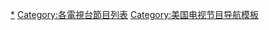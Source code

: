 {{Navbox
| name=卡通頻道電視節目
| title=[[卡通頻道]]電視節目
| listclass=hlist
| state=collapsed

| group1=1990年代
| list1=
* ''[[The Moxy Show]]'' {{small|(1993–00)}}
* ''[[Space Ghost Coast to Coast]]'' {{small|(1994–01)}}
* {{tsl|en|What a Cartoon!|妙妙卡通秀}} {{small|(1995–02)}}
* [[德克斯特的實驗室]] {{small|(1996–03)}}
* {{tsl|en|Big Bag|Big Bag}} {{small|(1996–98)}} {{Double-dagger}}
* [[拼命郎約翰尼]] {{small|(1997–04)}}
* [[雞與牛]] {{small|(1997–99)}}
* [[黄鼠狼威索]] {{small|(1997–00)}}
* [[飛天小女警]] {{small|(1998–05)}}
* [[搗蛋三傻]] {{small|(1999–09)}}
* [[小島樂園]] {{small|(1999–01)}}
* [[膽小狗英雄]] {{small|(1999–02)}}

| group2=2000年代
| list2=
* {{tsl|en|Sheep in the Big City|城市小綿羊}} {{small|(2000–02)}}
* {{tsl|en|Time Squad|時空特攻隊}} {{Small|(s001–03)}}
* [[傑克武士]] {{small|(2001–04)}}
* {{tsl|en|Grim & Evil|怪誕骷髏魔}} {{small|(2001–02)}}
* [[正义联盟 (动画)|正义联盟]] {{small|(2001–04)}}
* {{tsl|en|Whatever Happened to... Robot Jones?|魯巴瓊斯的學校生活}} {{small|(2002–03)}}
* [[小孩大聯盟]] {{small|(2002–08)}}
* [[愛酷一族]] {{small|(2003–08)}}
* {{tsl|en|Evil Con Carne|魔腦笨笨熊}} {{small|(2003–04)}}
* [[少年悍將 (動畫)|少年悍將]] {{small|(2003–06)}}
* {{tsl|en|Duck Dodgers (TV series)|太空英雄鴨}} {{small|(2003–05)}}
* [[星際大戰：複製人之戰 (2003年電視影集)|星際大戰：複製人之戰]] {{small|(2003–05)}}
* [[超時空機器人傳說]] {{small|(2004–05)}}
* [[超人正义联盟]]{{small|(2004–06)}}
* [[親親麻吉]] {{small|(2004–09)}}
* [[寶貝樂一通]] {{small|(S02 only, 2004–06)}}
* [[嗨嗨帕妃亚美由美]] {{small|(2004–06)}}
* [[超級狗英雄]] {{small|(2005–06)}}
* [[魔法少女Juniper Lee]] {{small|(2005–07)}}
* [[瘋狂夏令營]] {{small|(2005–08)}}
* {{tsl|en|Firehouse Tales|消防小尖兵}} {{small|(2005–06)}}
* ''[[Sunday Pants]]'' {{small|(2005–06)}}
* [[我的麻吉是猴子]] {{small|(2005–08)}}
* [[少年駭客]] {{small|(2005–08)}}
* {{tsl|en|Squirrel Boy|酷松鼠洛德}} {{small|(2006–07)}}
* ''[[Class of 3000]]'' {{small|(2006–08)}}
* {{tsl|en|Out of Jimmy's Head|超乎占美所想}} {{small|(2007–08)}}{{Double-dagger}}
* [[愛吃鬼巧達]] {{small|(2007–10)}}
* [[變形金剛進化版]] {{small|(2007–09)}}
* [[大頭先生]] {{small|(2008–09)}}
* [[Ben 10 外星英雄]] {{small|(2008–10)}}
* {{tsl|en|The Marvelous Misadventures of Flapjack|阿嗨大冒險}} {{small|(2008–10)}}
* {{tsl|en|The Secret Saturdays|神祕特攻隊}} {{small|(2008–10)}}
* [[蝙蝠俠智勇悍將]] {{small|(2008–11)}}
* ''[[The Othersiders]]'' {{small|(2009)}}{{Dagger}}
* ''[[BrainRush]]'' {{small|(2009)}}{{Dagger}}
* ''[[Destroy Build Destroy]]'' {{small|(2009–11)}}{{Dagger}}
* ''[[Bobb'e Says]]'' {{small|(2009)}}{{Dagger}}
* ''[[Dude, What Would Happen]]'' {{small|(2009–11)}}{{Dagger}}

| group3=2010年代
| list3=
* [[天兵公園]] {{small|(2010–17)}}
* [[探險活寶]] {{small|(2010-18)}}
* {{tsl|en|Pink Panther and Pals|新頑皮豹}} {{small|(2010)}}
* [[Ben 10 終極英雄]] {{small|(2010–12)}}
* {{tsl|en|Scooby-Doo! Mystery Incorporated|史酷比神秘檔案}} {{small|(2010–13)}}
* [[機械戰士REX]] {{small|(2010–13)}}
* ''[[Mad (TV series)|Mad]]'' {{small|(2010–13)}}
* {{tsl|en|Sym-Bionic Titan|組合戰神}} {{small|(2010–12)}}
* {{tsl|en|Tower Prep|備課大樓}} {{small|(2010)}}{{Dagger}}
* {{tsl|en|Robotomy|機器人學系}} {{small|(2010–11)}}
* [[少年正義聯盟 (動畫)|少年正義聯盟]] {{small|(2010–13)}}
* [[阿甘妙世界]] {{small|(2011–19)}}
* {{tsl|en|The Problem Solverz|解難團}} {{small|(2011–13)}}
* {{tsl|en|ThunderCats (2011 TV series)|霹靂貓 (2011)|霹靂貓}} {{small|(2011–12)}}
* {{tsl|en|Secret Mountain Fort Awesome|神秘山脈的驚人城堡}} {{small|(2011–12)}}
* {{tsl|en|Level Up (TV series)|升級大戰}} {{small|(2012–13)}}{{Dagger}}
* [[綠光戰警：動畫系列]] {{small|(2012–13)}}
* ''[[The High Fructose Adventures of Annoying Orange]]'' {{Small|(2012–14)}}{{Double-dagger}}
* [[馴龍高手 (電視影集)|馴龍高手]] {{small|(2012–14)}}
* [[Ben 10 全面進化]] {{small|(2012–14)}}
* [[天才阿公]] {{small|(2013-17)}}
* [[史帝芬宇宙|神臍小捲毛]] {{small|(2013-19)}}
* {{tsl|en|Incredible Crew|喜劇特攻隊}} {{small|(2013)}}{{Dagger}}
* ''[[Beware the Batman]]'' {{small|(2013–14)}}
* {{tsl|en|Mixels|合體小精靈}} {{small|(2014-16)}}
* [[我愛阿噗]] {{small|(2014-18)}}
* [[謎樣森林]] {{small|(2014)}}
* [[熊熊遇見你]] {{small|(2015-19)}}
* {{tsl|en|Long Live the Royals|皇室永長存}} {{small|(2015)}}
* {{tsl|en|Mighty Magiswords|神劍變變變}} {{small|(2016-19)}}
* [[OK K.O.!]] {{small|(2017-19)}}

| group4=2020年代
| list4=
* [[探險活寶：遙遠的秘境]] {{small|(2020-21)}}

| group5=現播中
| list5=
* [[少年悍將 GO！]] {{small|(since 2013)}}
* [[湯姆與謝利 (2014年電視動畫)|湯姆與謝利]] {{small|(since 2014)}}

* ''[[Be Cool, Scooby-Doo!]]'' {{small|(since 2015)}}
* [[兔古拉]] {{small|(since 2016)}}
* [[飛天小女警 (2016年動畫)|飛天小女警2016]] {{small|(since 2016)}}
* [[少年駭客|Ben 10 再顯神威]] {{small|(since 2017)}}
* [[獨角貓]] {{small|(since 2017)}}
* [[DC超級英雄女孩 (電視動畫)|DC超級英雄女孩]] {{small|(since 2019)}}
* [[阿蘋與阿蔥]] {{small|(since 2018)}}
* {{tsl|en|Craig of the Creek|阿貴溪遊記}} {{small|(since 2018)}}
* [[夏令營奇幻島]] {{small|(since 2018)}}
* {{tsl|en|Victor and Valentino|Hola!維克與維諾}} {{small|(since 2019)}}
*  ''[[Mao Mao: Heroes of pure heart]]'' {{small|(since 2019)}}
*  ''[[Infinity Train]]'' {{small|(since 2019)}}

| group6=計劃宣布
| list6=
* 
* 


| below={{Flatlist|
* {{Dagger}} 真人
* {{Double-dagger}} 真人動畫}}
}}<noinclude>{{Collapsible option}}
{{美國電視網節目}}
[[Category:卡通頻道電視節目|*]]
[[Category:各電視台節目列表]]
[[Category:美国电视节目导航模板]]
</noinclude>